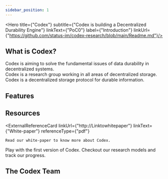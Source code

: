 ```yaml
---
sidebar_position: 1
---
```


<Hero title={"Codex"}
      subtitle={"Codex is building a Decentralized Durability Engine"}
      linkText={"PoC0"}
      label={"Introduction"}
      linkUrl={"https://github.com/status-im/codex-research/blob/main/Readme.md"}/>

## What is Codex?
<Quote>
    Codex is aiming to solve the fundamental issues of data durability in decentralized systems.
    <br/>
    Codex is a research group working in all areas of decentralized storage.
    <br/>
    Codex is a decentralized storage protocol for durable information.
</Quote>

## Features
<FeatureList>
    <FeatureCard title={"Fast erasure coding"}
                 index={0}
                 text={"Codex uses high-performance Reed-Solomon encoding to guarantee the durabilitty of the datasets."}/>
    <FeatureCard title={"SNARK-based proof of retrivability"}
                 index={1}
                 text={"To implement space-efficient data retrievability, Codex leverages state-of-the-art SNARK-based proofs."}/>
    <FeatureCard title={"Low-overhead lazy repair"}
                 index={2}
                 text={"Data repairs in Codex are grouped through lazy repair to decrease network bandwith overhead."}/>
</FeatureList>

## Resources
<ExternalReferenceCard linkUrl={"http://Linktowhitepaper"}
                       linkText={"White-paper"}
                       referenceType={"pdf"}
>
    Read our white-paper to know more about Codex.
</ExternalReferenceCard>
<ExternalReferenceCard linkUrl={"https://github.com/status-im/nim-codex"}
                       linkText={"Nim Codex"}
                       referenceType={"github"}
>
    Play with the first version of Codex.
</ExternalReferenceCard>
<ExternalReferenceCard linkUrl={"https://github.com/status-im/codex-research"}
                       linkText={"Codex Research"}
                       referenceType={"github"}
>
    Checkout our research models and track our progress.
</ExternalReferenceCard>

## The Codex Team
<TeamList/>

